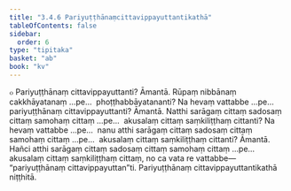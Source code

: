 ```yaml
---
title: "3.4.6 Pariyuṭṭhānaṃcittavippayuttantikathā"
tableOfContents: false
sidebar:
  order: 6
type: "tipitaka"
basket: "ab"
book: "kv"
---
```



<DynamicBreadcrumb />

<Division number="702" book="kv">

<Paragraph number="2251" book="kv">
๐ Pariyuṭṭhānaṃ cittavippayuttanti? Āmantā. Rūpaṃ nibbānaṃ cakkhāyatanaṃ …pe…  phoṭṭhabbāyatananti? Na hevaṃ vattabbe …pe…  pariyuṭṭhānaṃ cittavippayuttanti? Āmantā. Natthi sarāgaṃ cittaṃ sadosaṃ cittaṃ samohaṃ cittaṃ …pe…  akusalaṃ cittaṃ saṃkiliṭṭhaṃ cittanti? Na hevaṃ vattabbe …pe…  nanu atthi sarāgaṃ cittaṃ sadosaṃ cittaṃ samohaṃ cittaṃ …pe…  akusalaṃ cittaṃ saṃkiliṭṭhaṃ cittanti? Āmantā. Hañci atthi sarāgaṃ cittaṃ sadosaṃ cittaṃ samohaṃ cittaṃ …pe…  akusalaṃ cittaṃ saṃkiliṭṭhaṃ cittaṃ, no ca vata re vattabbe—  “pariyuṭṭhānaṃ cittavippayuttan”ti.

</Paragraph>
</Division>

<Paragraph number="2252" type="center" book="kv">
Pariyuṭṭhānaṃ cittavippayuttantikathā niṭṭhitā.
</Paragraph>
